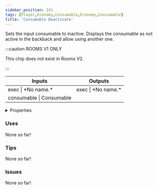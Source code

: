 ```yaml
---
sidebar_position: 141
tags: [Player,Economy,Consumable,Economy,Consumable]
title: 'Consumable Deactivate'
---
```


Sets the input consumable to inactive. Displays the consumable as not active in the backback and allow using another one.

:::caution ROOMS V1 ONLY
    
This chip does not exist in Rooms V2.

:::


<IChip uuid="6809978a-e1fc-403a-a41a-d4e94f22281f"/>

<table><thead><tr><th>Inputs</th><th>Outputs</th></tr></thead><tbody><tr><td>exec | *No name.*</td><td>exec | *No name.*</td></tr><tr><td>consumable | Consumable</td><td /></tr></tbody></table>

<details>
  <summary>Properties</summary>
  <div>
    <div>
    <table>
      <tbody>
        <tr>
          <td>Is beta required?</td>
          <td>No</td>
        </tr>
        <tr>
          <td>Is chip a trolling risk?</td>
          <td>No</td>
        </tr>
        <tr>
          <td>Is chip a role assignment risk?</td>
          <td>No</td>
        </tr>
        <tr>
          <td>Chip UUID</td>
          <td>6809978a-e1fc-403a-a41a-d4e94f22281f</td>
        </tr>
        <tr>
          <td>Room availability</td>
          <td>Rooms V1 only</td>
        </tr>
      </tbody>
    </table>
    </div>
  </div>
</details>

### Uses

None so far!

### Tips

None so far!

### Issues

None so far!
